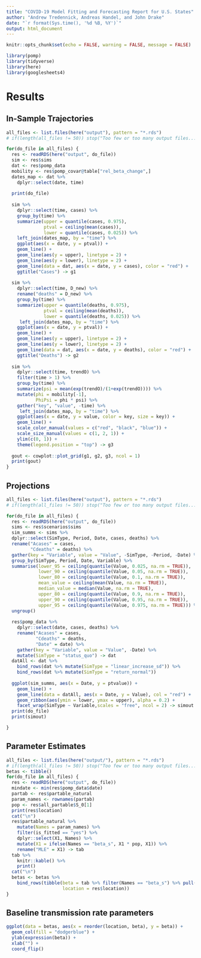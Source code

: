 ```yaml
---
title: "COVID-19 Model Fitting and Forecasting Report for U.S. States"
author: "Andrew Tredennick, Andreas Handel, and John Drake"
date: "`r format(Sys.time(), '%d %B, %Y')`"
output: html_document
---
```


```r
knitr::opts_chunk$set(echo = FALSE, warning = FALSE, message = FALSE)
```

```r
library(pomp)
library(tidyverse)
library(here)
library(googlesheets4)
```


# Results

## In-Sample Trajectories

```r
all_files <- list.files(here("output"), pattern = "*.rds")
# if(length(all_files != 50)) stop("Too few or too many output files...")

for(do_file in all_files) {
  res <- readRDS(here("output", do_file))
  sim <- res$sims
  dat <- res$pomp_data
  mobility <- res$pomp_covar@table["rel_beta_change",]
  dates_map <- dat %>%
    dplyr::select(date, time)
  
  print(do_file)
  
  sim %>%
    dplyr::select(time, cases) %>%
    group_by(time) %>%
    summarize(upper = quantile(cases, 0.975),
              ptval = ceiling(mean(cases)),
              lower = quantile(cases, 0.025)) %>%
    left_join(dates_map, by = "time") %>%
    ggplot(aes(x = date, y = ptval)) +
    geom_line() +
    geom_line(aes(y = upper), linetype = 2) +
    geom_line(aes(y = lower), linetype = 2) +
    geom_line(data = dat, aes(x = date, y = cases), color = "red") +
    ggtitle("Cases") -> g1
  
  sim %>%
    dplyr::select(time, D_new) %>%
    rename("deaths" = D_new) %>%
    group_by(time) %>%
    summarize(upper = quantile(deaths, 0.975),
              ptval = ceiling(mean(deaths)),
              lower = quantile(deaths, 0.025)) %>%
     left_join(dates_map, by = "time") %>%
    ggplot(aes(x = date, y = ptval)) +
    geom_line() +
    geom_line(aes(y = upper), linetype = 2) +
    geom_line(aes(y = lower), linetype = 2) +
    geom_line(data = dat, aes(x = date, y = deaths), color = "red") +
    ggtitle("Deaths") -> g2
  
  sim %>%
    dplyr::select(time, trendO) %>%
    filter(time > 1) %>%
    group_by(time) %>%
    summarize(psi = mean(exp(trendO)/(1+exp(trendO)))) %>%
    mutate(phi = mobility[-1],
           PhiPsi = phi * psi) %>%
    gather("key", "value", -time) %>%
     left_join(dates_map, by = "time") %>%
    ggplot(aes(x = date, y = value, color = key, size = key)) +
    geom_line() +
    scale_color_manual(values = c("red", "black", "blue")) +
    scale_size_manual(values = c(1, 2, 1)) +
    ylim(c(0, 1)) +
    theme(legend.position = "top") -> g3
  
  gout <- cowplot::plot_grid(g1, g2, g3, ncol = 1)
  print(gout)
}
``` 

## Projections

```r
all_files <- list.files(here("output"), pattern = "*.rds")
# if(length(all_files != 50)) stop("Too few or too many output files...")

for(do_file in all_files) {
  res <- readRDS(here("output", do_file))
  sims <- res$scenarios$sims
  sim_summs <- sims %>%
  dplyr::select(SimType, Period, Date, cases, deaths) %>%
  rename("Acases" = cases,
         "Cdeaths" = deaths) %>%
  gather(key = "Variable", value = "Value", -SimType, -Period, -Date) %>%
  group_by(SimType, Period, Date, Variable) %>%
  summarise(lower_95 = ceiling(quantile(Value, 0.025, na.rm = TRUE)),
            lower_90 = ceiling(quantile(Value, 0.05, na.rm = TRUE)),
            lower_80 = ceiling(quantile(Value, 0.1, na.rm = TRUE)),
            mean_value = ceiling(mean(Value, na.rm = TRUE)),
            median_value = median(Value, na.rm = TRUE),
            upper_80 = ceiling(quantile(Value, 0.9, na.rm = TRUE)),
            upper_90 = ceiling(quantile(Value, 0.95, na.rm = TRUE)),
            upper_95 = ceiling(quantile(Value, 0.975, na.rm = TRUE))) %>%
  ungroup() 
  
  res$pomp_data %>%
    dplyr::select(date, cases, deaths) %>%
    rename("Acases" = cases,
           "Cdeaths" = deaths,
           "Date" = date) %>%
    gather(key = "Variable", value = "Value", -Date) %>%
    mutate(SimType = "status_quo") -> dat
  datAll <- dat %>%
    bind_rows(dat %>% mutate(SimType = "linear_increase_sd")) %>%
    bind_rows(dat %>% mutate(SimType = "return_normal"))
  
  ggplot(sim_summs, aes(x = Date, y = ptvalue)) +
    geom_line() +
    geom_line(data = datAll, aes(x = Date, y = Value), col = "red") +
    geom_ribbon(aes(ymin = lower, ymax = upper), alpha = 0.2) +
    facet_wrap(SimType ~ Variable,scales = "free", ncol = 2) -> simout
  print(do_file)
  print(simout)

}
```

## Parameter Estimates
```r
all_files <- list.files(here("output/"), pattern = "*.rds")
# if(length(all_files != 50)) stop("Too few or too many output files...")
betas <- tibble()
for(do_file in all_files) {
  res <- readRDS(here("output", do_file))
  mindate <- min(res$pomp_data$date)
  partab <- res$partable_natural
  param_names <- rownames(partab)
  pop <- res$all_partable$S_0[1]
  print(res$location)
  cat("\n")
  res$partable_natural %>%
    mutate(Names = param_names) %>%
    filter(is_fitted == "yes") %>%
    dplyr::select(X1, Names) %>%
    mutate(X1 = ifelse(Names == "beta_s", X1 * pop, X1)) %>%
    rename("MLE" = X1) -> tab
  tab %>%
    knitr::kable() %>%
    print()
  cat("\n")
  betas <- betas %>%
    bind_rows(tibble(beta = tab %>% filter(Names == "beta_s") %>% pull(MLE),
                     location = res$location))
}
```

## Baseline transmission rate parameters

```r
ggplot(data = betas, aes(x = reorder(location, beta), y = beta)) +
  geom_col(fill = "dodgerblue") +
  ylab(expression(beta)) +
  xlab("") +
  coord_flip()
```
